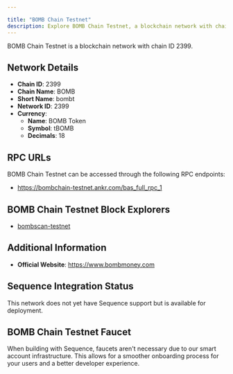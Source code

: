 ```yaml
---

title: "BOMB Chain Testnet"
description: Explore BOMB Chain Testnet, a blockchain network with chain ID 2399. Learn about its native currency, BOMB Token, and how to interact with the network.
---
```




BOMB Chain Testnet is a blockchain network with chain ID 2399.

## Network Details

- **Chain ID**: 2399
- **Chain Name**: BOMB
- **Short Name**: bombt
- **Network ID**: 2399
- **Currency**: 
  - **Name**: BOMB Token
  - **Symbol**: tBOMB
  - **Decimals**: 18

## RPC URLs

BOMB Chain Testnet can be accessed through the following RPC endpoints:

- https://bombchain-testnet.ankr.com/bas_full_rpc_1

## BOMB Chain Testnet Block Explorers

- [bombscan-testnet](https://explorer.bombchain-testnet.ankr.com)

## Additional Information

- **Official Website**: https://www.bombmoney.com

## Sequence Integration Status

This network does not yet have Sequence support but is available for deployment.

## BOMB Chain Testnet Faucet

When building with Sequence, faucets aren't necessary due to our smart account infrastructure. This allows for a smoother onboarding process for your users and a better developer experience.
